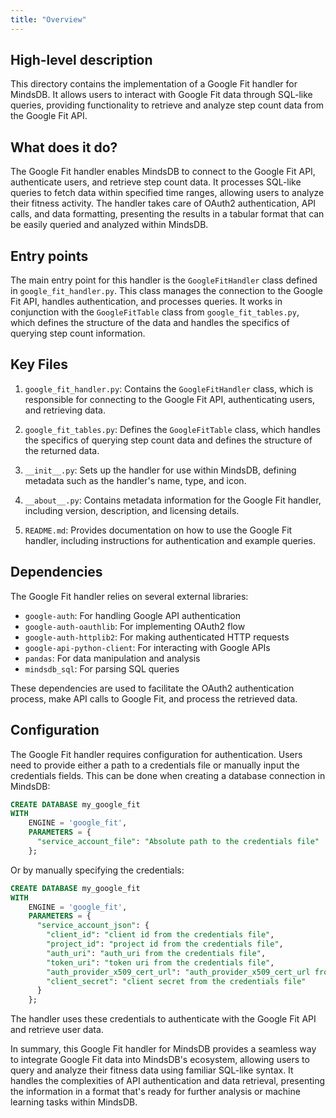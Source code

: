 ```yaml
---
title: "Overview"
---
```


## High-level description
This directory contains the implementation of a Google Fit handler for MindsDB. It allows users to interact with Google Fit data through SQL-like queries, providing functionality to retrieve and analyze step count data from the Google Fit API.

## What does it do?
The Google Fit handler enables MindsDB to connect to the Google Fit API, authenticate users, and retrieve step count data. It processes SQL-like queries to fetch data within specified time ranges, allowing users to analyze their fitness activity. The handler takes care of OAuth2 authentication, API calls, and data formatting, presenting the results in a tabular format that can be easily queried and analyzed within MindsDB.

## Entry points
The main entry point for this handler is the `GoogleFitHandler` class defined in `google_fit_handler.py`. This class manages the connection to the Google Fit API, handles authentication, and processes queries. It works in conjunction with the `GoogleFitTable` class from `google_fit_tables.py`, which defines the structure of the data and handles the specifics of querying step count information.

## Key Files
1. `google_fit_handler.py`: Contains the `GoogleFitHandler` class, which is responsible for connecting to the Google Fit API, authenticating users, and retrieving data.

2. `google_fit_tables.py`: Defines the `GoogleFitTable` class, which handles the specifics of querying step count data and defines the structure of the returned data.

3. `__init__.py`: Sets up the handler for use within MindsDB, defining metadata such as the handler's name, type, and icon.

4. `__about__.py`: Contains metadata information for the Google Fit handler, including version, description, and licensing details.

5. `README.md`: Provides documentation on how to use the Google Fit handler, including instructions for authentication and example queries.

## Dependencies
The Google Fit handler relies on several external libraries:

- `google-auth`: For handling Google API authentication
- `google-auth-oauthlib`: For implementing OAuth2 flow
- `google-auth-httplib2`: For making authenticated HTTP requests
- `google-api-python-client`: For interacting with Google APIs
- `pandas`: For data manipulation and analysis
- `mindsdb_sql`: For parsing SQL queries

These dependencies are used to facilitate the OAuth2 authentication process, make API calls to Google Fit, and process the retrieved data.

## Configuration
The Google Fit handler requires configuration for authentication. Users need to provide either a path to a credentials file or manually input the credentials fields. This can be done when creating a database connection in MindsDB:

```sql
CREATE DATABASE my_google_fit
WITH 
    ENGINE = 'google_fit',
    PARAMETERS = {
      "service_account_file": "Absolute path to the credentials file"
    };
```

Or by manually specifying the credentials:

```sql
CREATE DATABASE my_google_fit
WITH 
    ENGINE = 'google_fit',
    PARAMETERS = {
      "service_account_json": {
        "client_id": "client id from the credentials file",
        "project_id": "project id from the credentials file",
        "auth_uri": "auth_uri from the credentials file",
        "token_uri": "token uri from the credentials file",
        "auth_provider_x509_cert_url": "auth_provider_x509_cert_url from the credentials file",
        "client_secret": "client secret from the credentials file"
      }
    };
```

The handler uses these credentials to authenticate with the Google Fit API and retrieve user data.

In summary, this Google Fit handler for MindsDB provides a seamless way to integrate Google Fit data into MindsDB's ecosystem, allowing users to query and analyze their fitness data using familiar SQL-like syntax. It handles the complexities of API authentication and data retrieval, presenting the information in a format that's ready for further analysis or machine learning tasks within MindsDB.